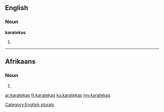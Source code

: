 ==English==

===Noun===
'''karatekas'''

# {{plural of|karateka}}

[[Category:English plurals]]

----

==Afrikaans==


===Noun===
{{head|af}}

# {{plural of|karateka|lang=af}}

[[ar:karatekas]]
[[fr:karatekas]]
[[ku:karatekas]]
[[my:karatekas]]